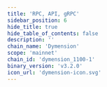 ```yaml
---
title: 'RPC, API, gRPC'
sidebar_position: 6
hide_title: true
hide_table_of_contents: false
description: ''
chain_name: 'Dymension'
scope: 'mainnet'
chain_id: 'dymension_1100-1'
binary_version: 'v3.2.0'
icon_url: 'dymension-icon.svg'
---
```



<PageTitle
  iconUrl="img/dymension-icon.svg"
  title="Dymension Public Endpoints"
  chainId="dymension_1100-1"
  version="v3.2.0"
/>

<Endpoints
  api="https://dymension-api.noders.services"
  rpc="https://dymension-rpc.noders.services"
  grpc="https://dymension-grpc.noders.services:443"
  jsonRpc="https://dymension-jsonrpc.noders.services"
/>
